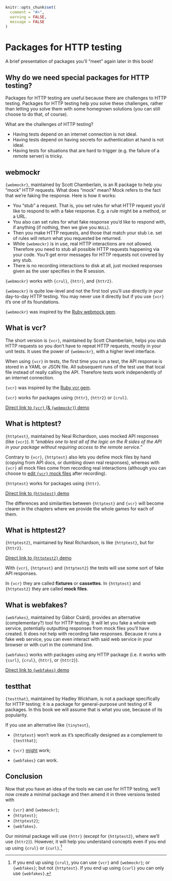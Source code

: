 ```r
knitr::opts_chunk$set(
  comment = "#>",
  warning = FALSE,
  message = FALSE
)
```

# Packages for HTTP testing {#pkgs-testing-chapter}

A brief presentation of packages you'll "meet" again later in this book!

## Why do we need special packages for HTTP testing?

Packages for HTTP testing are useful because there are challenges to HTTP testing.
Packages for HTTP testing help you solve these challenges, rather than letting you solve them with some homegrown solutions (you can still choose to do that, of course).

What are the challenges of HTTP testing?

* Having tests depend on an internet connection is not ideal.
* Having tests depend on having secrets for authentication at hand is not ideal.
* Having tests for situations that are hard to trigger (e.g. the failure of a remote server) is tricky.

## webmockr

`{webmockr}`, maintained by Scott Chamberlain, is an R package to help you "mock" HTTP requests. What does "mock" mean? Mock refers to the fact that we're faking the response. Here is how it works:

* You "stub" a request. That is, you set rules for what HTTP request you'd like to respond to with a fake response. E.g. a rule might be a method, or a URL.
* You also can set rules for what fake response you'd like to respond with, if anything (if nothing, then we give you `NULL`).
* Then you make HTTP requests, and those that match your stub i.e. set of rules will return what you requested be returned.
* While `{webmockr}` is in use, real HTTP interactions are not allowed. Therefore you need to stub all possible HTTP requests happening via your code. You'll get error messages for HTTP requests not covered by any stub.
* There is no recording interactions to disk at all, just mocked responses given as the user specifies in the R session.

`{webmockr}` works with `{crul}`, `{httr}`, and `{httr2}`.

`{webmockr}` is quite low-level and not the first tool you'll use directly in your day-to-day HTTP testing.
You may never use it directly but if you use `{vcr}` it's one of its foundations.

`{webmockr}` was inspired by the [Ruby webmock gem](https://github.com/bblimke/webmock).

## What is vcr? {#what-vcr}

The short version is `{vcr}`, maintained by Scott Chamberlain, helps you stub HTTP requests so you don't have to repeat HTTP requests, mostly in your unit tests.
It uses the power of `{webmockr}`, with a higher level interface.

When using `{vcr}` in tests, the first time you run a test, the API response is stored in a YAML or JSON file.
All subsequent runs of the test use that local file instead of really calling the API.
Therefore tests work independently of an internet connection.

`{vcr}` was inspired by the [Ruby vcr gem](https://relishapp.com/vcr/vcr/docs).

`{vcr}` works for packages using `{httr}`, `{httr2}` or `{crul}`.

::: {.alert .alert-dismissible .alert-info} 
[Direct link to `{vcr}` (& `{webmockr}`) demo](#vcr)
:::

## What is httptest?

`{httptest}`, maintained by Neal Richardson, uses mocked API responses (like `{vcr}`).
It _"enables one to test all of the logic on the R sides of the API in your package without requiring access to the remote service."_

Contrary to `{vcr}`, `{httptest}` also lets you define mock files by hand (copying from API docs, or dumbing down real responses), whereas with `{vcr}` all mock files come from recording real interactions (although you can choose to [edit `{vcr}` mock files](https://docs.ropensci.org/vcr/articles/cassette-manual-editing.html) after recording).

`{httptest}` works for packages using `{httr}`.

::: {.alert .alert-dismissible .alert-info} 
[Direct link to `{httptest}` demo](#httptest)
:::

The differences and similarities between `{httptest}` and `{vcr}` will become clearer in the chapters where we provide the whole games for each of them.

## What is httptest2?

`{httptest2}`, maintained by Neal Richardson, is like `{httptest}`, but for `{httr2}`.


::: {.alert .alert-dismissible .alert-info} 
[Direct link to `{httptest2}` demo](#httptest2)
:::

::: {.alert .alert-dismissible .alert-primary} 
With `{vcr}`, `{httptest}` and `{httptest2}` the tests will use some sort of fake API responses.

In `{vcr}` they are called **fixtures** or **cassettes**.
In `{httptest}` and `{httptest2}` they are called **mock files**.
:::

## What is webfakes?

`{webfakes}`, maintained by Gábor Csárdi, provides an alternative (complementary?) tool for HTTP testing.
It will let you fake a whole web service, potentially outputting responses from mock files you'll have created.
It does not help with recording fake responses.
Because it runs a fake web service, you can even interact with said web service in your browser or with curl in the command line.

`{webfakes}` works with packages using any HTTP package (i.e. it works with `{curl}`, `{crul}`, `{httr}`, or `{httr2}`).

::: {.alert .alert-dismissible .alert-info} 
[Direct link to `{webfakes}` demo](#webfakes)
:::

## testthat

`{testthat}`, maintained by Hadley Wickham, is not a package specifically for HTTP testing; it is a package for general-purpose unit testing of R packages.
In this book we will assume that is what you use, because of its popularity.

If you use an alternative like `{tinytest}`, 

* `{httptest}` won't work as it's specifically designed as a complement to `{testthat}`;

* `{vcr}` [might](https://github.com/ropensci/vcr/issues/162) work;

* `{webfakes}` can work.

## Conclusion

Now that you have an idea of the tools we can use for HTTP testing, we'll now create a minimal package and then amend it in three versions tested with

* `{vcr}` and `{webmockr}`;
* `{httptest}`;
* `{httptest2}`;
* `{webfakes}`.

Our minimal package will use `{httr}` (except for `{httptest2}`, where we'll use `{httr2}`). However, it will help you understand concepts even if you end up using `{crul}` or `{curl}`.[^limits]


[^limits]:  If you end up using `{crul}`, you can use `{vcr}` and `{webmockr}`; or `{webfakes}`; but not `{httptest}`. If you end up using `{curl}` you can only use `{webfakes}`.
